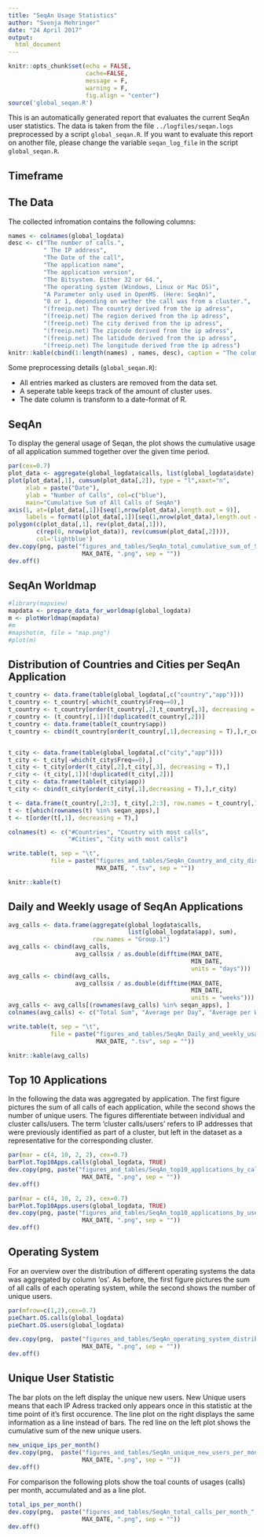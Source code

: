 ```yaml
---
title: "SeqAn Usage Statistics"
author: "Svenja Mehringer"
date: "24 April 2017"
output:
  html_document
---
```


```r
knitr::opts_chunk$set(echo = FALSE, 
                      cache=FALSE,
                      message = F,
                      warning = F,
                      fig.align = "center")
source('global_seqan.R')

```

This is an automatically generated report that evaluates the current SeqAn user statistics. The data is taken from the file `../logfiles/seqan.logs` preprocessed by a script `global_seqan.R`. If you want to evaluate this report on another file, please change the variable `seqan_log_file` in the script `global_seqan.R`.

## Timeframe

\begin{center}
\large \it \bf
 `r MIN_DATE` to `r MAX_DATE`
\end{center}

## The Data
The collected infromation contains the following columns:

```r
names <- colnames(global_logdata)
desc <- c("The number of calls.",
          " The IP address",
          "The Date of the call",
          "The application name",
          "The application version",
          "The Bitsystem. Either 32 or 64.",
          "The operating system (Windows, Linux or Mac OS)",
          "A Parameter only used in OpenMS. (Here: SeqAn)",
          "0 or 1, depending on wether the call was from a cluster.",
          "(freeip.net) The country derived from the ip adress",
          "(freeip.net) The region derived from the ip adress",
          "(freeip.net) The city derived from the ip adress",
          "(freeip.net) The zipcode derived from the ip adress",
          "(freeip.net) The latidude derived from the ip adress",
          "(freeip.net) The longitude derived from the ip adress")
knitr::kable(cbind(1:length(names) , names, desc), caption = "The column names of the collected user information.")
```

Some preprocessing details (`global_seqan.R`):

* All entries marked as clusters are removed from the data set.
* A seperate table keeps track of the amount of cluster uses.
* The date column is transform to a date-format of R.

\clearpage

## SeqAn

To display the general usage of Seqan, the plot shows the cumulative usage of all application summed together over the given time period.

\vspace{20pt}

```r
par(cex=0.7)
plot_data <- aggregate(global_logdata$calls, list(global_logdata$date), sum)
plot(plot_data[,1], cumsum(plot_data[,2]), type = "l",xaxt="n",
     xlab = paste("Date"), 
     ylab = "Number of Calls", col=c("blue"), 
     main="Cumulative Sum of All Calls of SeqAn")
axis(1, at=(plot_data[,1])[seq(1,nrow(plot_data),length.out = 9)],
     labels = format((plot_data[,1])[seq(1,nrow(plot_data),length.out = 9)], "%b %Y") )
polygon(c(plot_data[,1], rev(plot_data[,1])),
        c(rep(0, nrow(plot_data)), rev(cumsum(plot_data[,2]))),
        col='lightblue')
dev.copy(png, paste("figures_and_tables/SeqAn_total_cumulative_sum_of_SeqAn_usages_",
                     MAX_DATE, ".png", sep = ""))
dev.off()
```

## SeqAn Worldmap 

```r
#library(mapview)
mapdata <- prepare_data_for_worldmap(global_logdata)
m <- plotWorldmap(mapdata)
#m
#mapshot(m, file = "map.png")
#plot(m)
```

\clearpage

## Distribution of Countries and Cities per SeqAn Application

```r
t_country <- data.frame(table(global_logdata[,c("country","app")]))
t_country <- t_country[-which(t_country$Freq==0),]
t_country <- t_country[order(t_country[,2],t_country[,3], decreasing = T),]
r_country <- (t_country[,1])[!duplicated(t_country[,2])]
t_country <- data.frame(table(t_country$app))
t_country <- cbind(t_country[order(t_country[,1],decreasing = T),],r_country)


t_city <- data.frame(table(global_logdata[,c("city","app")]))
t_city <- t_city[-which(t_city$Freq==0),]
t_city <- t_city[order(t_city[,2],t_city[,3], decreasing = T),]
r_city <- (t_city[,1])[!duplicated(t_city[,2])]
t_city <- data.frame(table(t_city$app))
t_city <- cbind(t_city[order(t_city[,1],decreasing = T),],r_city)

t <- data.frame(t_country[,2:3], t_city[,2:3], row.names = t_country[,1])
t <- t[which(rownames(t) %in% seqan_apps),]
t <- t[order(t[,1], decreasing = T),]

colnames(t) <- c("#Countries", "Country with most calls",
                 "#Cities", "City with most calls")

write.table(t, sep = "\t",
            file = paste("figures_and_tables/SeqAn_Country_and_city_distribution_per_app_",
                         MAX_DATE, ".tsv", sep = ""))

knitr::kable(t)
```

\clearpage

## Daily and Weekly usage of SeqAn Applications

```r
avg_calls <- data.frame(aggregate(global_logdata$calls, 
                                  list(global_logdata$app), sum), 
                        row.names = "Group.1") 
avg_calls <- cbind(avg_calls,
                   avg_calls$x / as.double(difftime(MAX_DATE, 
                                                    MIN_DATE, 
                                                    units = "days")))
avg_calls <- cbind(avg_calls,
                   avg_calls$x / as.double(difftime(MAX_DATE, 
                                                    MIN_DATE, 
                                                    units = "weeks")))
avg_calls <- avg_calls[(rownames(avg_calls) %in% seqan_apps), ]
colnames(avg_calls) <- c("Total Sum", "Average per Day", "Average per Week")

write.table(t, sep = "\t",
            file = paste("figures_and_tables/SeqAn_Daily_and_weekly_usage_per_app_",
                         MAX_DATE, ".tsv", sep = ""))

knitr::kable(avg_calls)
```

\clearpage

## Top 10 Applications

In the following the data was aggregated by application. The first figure pictures the sum of all calls of each application, while the second shows the number of unique users. The figures differentiate between individual and cluster calls/users. The term 'cluster calls/users' refers to IP addresses that were previously identified as part of a cluster, but left in the dataset as a representative for the corresponding cluster.  

\vspace{20pt}

```r

par(mar = c(4, 10, 2, 2), cex=0.7)
barPlot.Top10Apps.calls(global_logdata, TRUE)
dev.copy(png, paste("figures_and_tables/SeqAn_top10_applications_by_calls_",
                     MAX_DATE, ".png", sep = ""))
dev.off()
```

\vspace{20pt}

```r
par(mar = c(4, 10, 2, 2), cex=0.7)
barPlot.Top10Apps.users(global_logdata, TRUE)
dev.copy(png, paste("figures_and_tables/SeqAn_top10_applications_by_users_",
                     MAX_DATE, ".png", sep = ""))
dev.off()
```

\clearpage

## Operating System

For an overview over the distribution of different operating systems the data was aggregated by column 'os'. As before, the first figure pictures the sum of all calls of each operating system, while the second shows the number of unique users.

\vspace{20pt}

```r
par(mfrow=c(1,2),cex=0.7)
pieChart.OS.calls(global_logdata)
pieChart.OS.users(global_logdata)

dev.copy(png,  paste("figures_and_tables/SeqAn_operating_system_distribution_",
                     MAX_DATE, ".png", sep = ""))
dev.off()
```

\pagebreak

## Unique User Statistic

The bar plots on the left display the unique new users. New Unique users means that each IP Adress tracked only appears once in this statistic at the time point of it's first occurence. The line plot on the right displays the same information as a line instead of bars. The red line on the left plot shows the cumulative sum of the new unique users.

```r
new_unique_ips_per_month()
dev.copy(png,  paste("figures_and_tables/SeqAn_unique_new_users_per_month_",
                     MAX_DATE, ".png", sep = ""))
dev.off()
```

For comparison  the following plots show the toal counts of usages (calls) per month, accumulated and as a line plot.

```r
total_ips_per_month()
dev.copy(png,  paste("figures_and_tables/SeqAn_total_calls_per_month_",
                     MAX_DATE, ".png", sep = ""))
dev.off()
```
